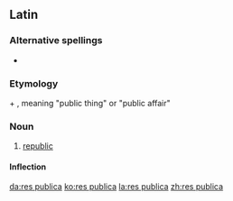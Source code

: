 ==Latin==

===Alternative spellings===
* {{l|la|respublica|rēspublica}}

===Etymology===
{{term|res|rēs|lang=la}} + {{term|publica|lang=la}}, meaning "public thing" or "public affair"

===Noun===
{{la-noun|rēs publica|rei publicae|reī publicae|f|fifth}}

# [[republic]]

====Inflection====
{{Latin-decl
|nom-sg={{l|la|res publica|rēs publica}}
|nom-pl={{l|la|reī publicae|reī publicae}}

|gen-sg={{l|la|rei publicae|reī publicae}}
|gen-pl={{l|la|rerum publicarum|rērum publicārum}}

|dat-sg={{l|la|rei publicae|reī publicae}}
|dat-pl={{l|la|rebus publicis|rēbus publicīs}}

|acc-sg={{l|la|rem publicam|rem publicam}}
|acc-pl={{l|la|res publicas|rēs publicās}}

|abl-sg={{l|la|re publica|rē publicā}}
|abl-pl={{l|la|rebus publicis|rēbus publicīs}}

|voc-sg={{l|la|res publicae|rēs publica}}
|voc-pl={{l|la|res publicae|rēs publicae}}
}}

[[da:res publica]]
[[ko:res publica]]
[[la:res publica]]
[[zh:res publica]]